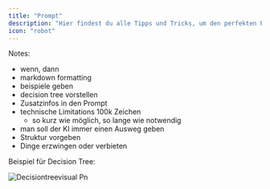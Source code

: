 ```yaml
---
title: "Prompt"
description: "Hier findest du alle Tipps und Tricks, um den perfekten Prompt für deinen Use-Case zu erstellen"
icon: "robot"
---
```


Notes:

- wenn, dann
- markdown formatting
- beispiele geben
- decision tree vorstellen
- Zusatzinfos in den Prompt
- technische Limitations 100k Zeichen
  - so kurz wie möglich, so lange wie notwendig
- man soll der KI immer einen Ausweg geben
- Struktur vorgeben
- Dinge erzwingen oder verbieten

Beispiel für Decision Tree:

![Decisiontreevisual Pn](/images/decisiontreevisual.png)